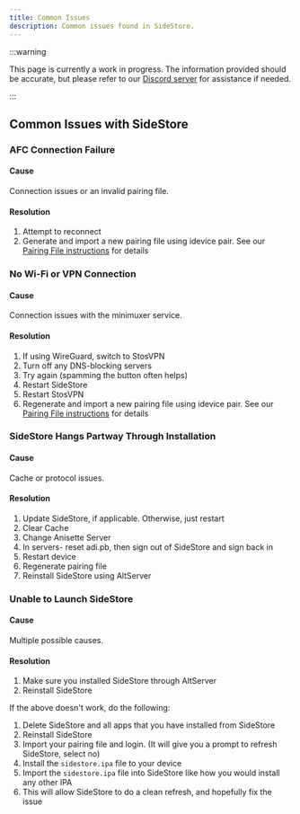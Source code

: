 ```yaml
---
title: Common Issues
description: Common issues found in SideStore.
---
```


:::warning

This page is currently a work in progress. The information provided should be accurate, but please refer to our [Discord server](https://discord.gg/sidestore-949183273383395328) for assistance if needed.

:::

## Common Issues with SideStore

### AFC Connection Failure
#### Cause
Connection issues or an invalid pairing file.
#### Resolution
1. Attempt to reconnect
2. Generate and import a new pairing file using idevice pair. See our [Pairing File instructions](/docs/installation/pairing-file) for details

### No Wi-Fi or VPN Connection
#### Cause
Connection issues with the minimuxer service.
#### Resolution
1. If using WireGuard, switch to StosVPN
2. Turn off any DNS-blocking servers
2. Try again (spamming the button often helps)
3. Restart SideStore
4. Restart StosVPN
5. Regenerate and import a new pairing file using idevice pair. See our [Pairing File instructions](/docs/installation/pairing-file) for details

### SideStore Hangs Partway Through Installation
#### Cause
Cache or protocol issues.
#### Resolution
1. Update SideStore, if applicable. Otherwise, just restart
2. Clear Cache
3. Change Anisette Server
4. In servers- reset adi.pb, then sign out of SideStore and sign back in
5. Restart device
6. Regenerate pairing file
7. Reinstall SideStore using AltServer

### Unable to Launch SideStore
#### Cause
Multiple possible causes.
#### Resolution
1. Make sure you installed SideStore through AltServer
2. Reinstall SideStore

If the above doesn't work, do the following:

1. Delete SideStore and all apps that you have installed from SideStore
2. Reinstall SideStore
3. Import your pairing file and login. (It will give you a prompt to refresh SideStore, select no)
4. Install the `sidestore.ipa` file to your device
5. Import the `sidestore.ipa` file into SideStore like how you would install any other IPA
6. This will allow SideStore to do a clean refresh, and hopefully fix the issue


